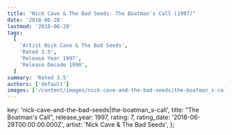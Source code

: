 ```yaml
---
title: "Nick Cave & The Bad Seeds: The Boatman's Call (1997)"
date: '2018-06-28'
lastmod: '2018-06-28'
tags:
  [
    'Artist Nick Cave & The Bad Seeds',
    'Rated 3.5',
    'Release Year 1997',
    'Release Decade 1990',
  ]
summary: 'Rated 3.5'
authors: ['default']
images: ['/content/images/nick-cave-and-the-bad-seeds|the-boatman_s-call.jpg']
---
```


  key: 'nick-cave-and-the-bad-seeds|the-boatman_s-call',
  title: "The Boatman's Call",
  release_year: 1997,
  rating: 7,
  rating_date: '2018-06-28T00:00:00.000Z',
  artist: 'Nick Cave & The Bad Seeds',
};

<MusicRating data={data} />

